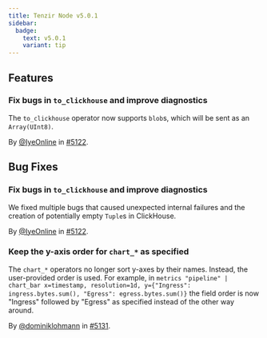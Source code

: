 ```yaml
---
title: Tenzir Node v5.0.1
sidebar:
  badge:
    text: v5.0.1
    variant: tip
---
```


## Features

### Fix bugs in `to_clickhouse` and improve diagnostics

The `to_clickhouse` operator now supports `blob`s, which will be sent as an
`Array(UInt8)`.

By [@IyeOnline](https://github.com/IyeOnline) in [#5122](https://github.com/tenzir/tenzir/pull/5122).

## Bug Fixes

### Fix bugs in `to_clickhouse` and improve diagnostics

We fixed multiple bugs that caused unexpected internal failures and the creation
of potentially empty `Tuple`s in ClickHouse.

By [@IyeOnline](https://github.com/IyeOnline) in [#5122](https://github.com/tenzir/tenzir/pull/5122).

### Keep the y-axis order for `chart_*` as specified

The `chart_*` operators no longer sort y-axes by their names. Instead, the
user-provided order is used. For example, in `metrics "pipeline" | chart_bar
x=timestamp, resolution=1d, y={"Ingress": ingress.bytes.sum(), "Egress":
egress.bytes.sum()}` the field order is now "Ingress" followed by "Egress"
as specified instead of the other way around.

By [@dominiklohmann](https://github.com/dominiklohmann) in [#5131](https://github.com/tenzir/tenzir/pull/5131).
